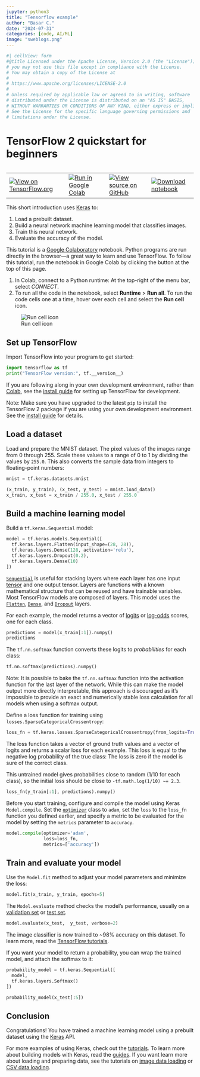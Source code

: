 ```yaml
---
jupyter: python3
title: "Tensorflow example"
author: "Basar C."
date: "2024-07-31"
categories: [code, AI/ML]
image: "sweblogs.png"
---
```




```python
#| cellView: form
#@title Licensed under the Apache License, Version 2.0 (the "License");
# you may not use this file except in compliance with the License.
# You may obtain a copy of the License at
#
# https://www.apache.org/licenses/LICENSE-2.0
#
# Unless required by applicable law or agreed to in writing, software
# distributed under the License is distributed on an "AS IS" BASIS,
# WITHOUT WARRANTIES OR CONDITIONS OF ANY KIND, either express or implied.
# See the License for the specific language governing permissions and
# limitations under the License.
```

# TensorFlow 2 quickstart for beginners

<table class="tfo-notebook-buttons" align="left">
  <td>
    <a target="_blank" href="https://www.tensorflow.org/tutorials/quickstart/beginner"><img src="https://www.tensorflow.org/images/tf_logo_32px.png" />View on TensorFlow.org</a>
  </td>
  <td>
    <a target="_blank" href="https://colab.research.google.com/github/tensorflow/docs/blob/master/site/en/tutorials/quickstart/beginner.ipynb"><img src="https://www.tensorflow.org/images/colab_logo_32px.png" />Run in Google Colab</a>
  </td>
  <td>
    <a target="_blank" href="https://github.com/tensorflow/docs/blob/master/site/en/tutorials/quickstart/beginner.ipynb"><img src="https://www.tensorflow.org/images/GitHub-Mark-32px.png" />View source on GitHub</a>
  </td>
  <td>
    <a href="https://storage.googleapis.com/tensorflow_docs/docs/site/en/tutorials/quickstart/beginner.ipynb"><img src="https://www.tensorflow.org/images/download_logo_32px.png" />Download notebook</a>
  </td>
</table>

This short introduction uses [Keras](https://www.tensorflow.org/guide/keras/overview) to:

1. Load a prebuilt dataset.
1. Build a neural network machine learning model that classifies images.
2. Train this neural network.
3. Evaluate the accuracy of the model.

This tutorial is a [Google Colaboratory](https://colab.research.google.com/notebooks/welcome.ipynb) notebook. Python programs are run directly in the browser—a great way to learn and use TensorFlow. To follow this tutorial, run the notebook in Google Colab by clicking the button at the top of this page.

1. In Colab, connect to a Python runtime: At the top-right of the menu bar, select *CONNECT*.
2. To run all the code in the notebook, select **Runtime** > **Run all**. To run the code cells one at a time, hover over each cell and select the **Run cell** icon.

![Run cell icon](https://github.com/tensorflow/docs/blob/master/site/en/tutorials/quickstart/images/beginner/run_cell_icon.png?raw=1)

## Set up TensorFlow

Import TensorFlow into your program to get started:

```python
import tensorflow as tf
print("TensorFlow version:", tf.__version__)
```

If you are following along in your own development environment, rather than [Colab](https://colab.research.google.com/github/tensorflow/docs/blob/master/site/en/tutorials/quickstart/beginner.ipynb), see the [install guide](https://www.tensorflow.org/install) for setting up TensorFlow for development.

Note: Make sure you have upgraded to the latest `pip` to install the TensorFlow 2 package if you are using your own development environment. See the [install guide](https://www.tensorflow.org/install) for details.

## Load a dataset

Load and prepare the MNIST dataset. The pixel values of the images range from 0 through 255. Scale these values to a range of 0 to 1 by dividing the values by `255.0`. This also converts the sample data from integers to floating-point numbers:

```python
mnist = tf.keras.datasets.mnist

(x_train, y_train), (x_test, y_test) = mnist.load_data()
x_train, x_test = x_train / 255.0, x_test / 255.0
```

## Build a machine learning model

Build a `tf.keras.Sequential` model:

```python
model = tf.keras.models.Sequential([
  tf.keras.layers.Flatten(input_shape=(28, 28)),
  tf.keras.layers.Dense(128, activation='relu'),
  tf.keras.layers.Dropout(0.2),
  tf.keras.layers.Dense(10)
])
```

[`Sequential`](https://www.tensorflow.org/guide/keras/sequential_model) is useful for stacking layers where each layer has one input [tensor](https://www.tensorflow.org/guide/tensor) and one output tensor. Layers are functions with a known mathematical structure that can be reused and have trainable variables. Most TensorFlow models are composed of layers. This model uses the [`Flatten`](https://www.tensorflow.org/api_docs/python/tf/keras/layers/Flatten), [`Dense`](https://www.tensorflow.org/api_docs/python/tf/keras/layers/Dense), and [`Dropout`](https://www.tensorflow.org/api_docs/python/tf/keras/layers/Dropout) layers.

For each example, the model returns a vector of [logits](https://developers.google.com/machine-learning/glossary#logits) or [log-odds](https://developers.google.com/machine-learning/glossary#log-odds) scores, one for each class.

```python
predictions = model(x_train[:1]).numpy()
predictions
```

The `tf.nn.softmax` function converts these logits to *probabilities* for each class:

```python
tf.nn.softmax(predictions).numpy()
```

Note: It is possible to bake the `tf.nn.softmax` function into the activation function for the last layer of the network. While this can make the model output more directly interpretable, this approach is discouraged as it's impossible to provide an exact and numerically stable loss calculation for all models when using a softmax output.

Define a loss function for training using `losses.SparseCategoricalCrossentropy`:

```python
loss_fn = tf.keras.losses.SparseCategoricalCrossentropy(from_logits=True)
```

The loss function takes a vector of ground truth values and a vector of logits and returns a scalar loss for each example. This loss is equal to the negative log probability of the true class: The loss is zero if the model is sure of the correct class.

This untrained model gives probabilities close to random (1/10 for each class), so the initial loss should be close to `-tf.math.log(1/10) ~= 2.3`.

```python
loss_fn(y_train[:1], predictions).numpy()
```

Before you start training, configure and compile the model using Keras `Model.compile`. Set the [`optimizer`](https://www.tensorflow.org/api_docs/python/tf/keras/optimizers) class to `adam`, set the `loss` to the `loss_fn` function you defined earlier, and specify a metric to be evaluated for the model by setting the `metrics` parameter to `accuracy`.

```python
model.compile(optimizer='adam',
              loss=loss_fn,
              metrics=['accuracy'])
```

## Train and evaluate your model

Use the `Model.fit` method to adjust your model parameters and minimize the loss:

```python
model.fit(x_train, y_train, epochs=5)
```

The `Model.evaluate` method checks the model's performance, usually on a [validation set](https://developers.google.com/machine-learning/glossary#validation-set) or [test set](https://developers.google.com/machine-learning/glossary#test-set).

```python
model.evaluate(x_test,  y_test, verbose=2)
```

The image classifier is now trained to ~98% accuracy on this dataset. To learn more, read the [TensorFlow tutorials](https://www.tensorflow.org/tutorials/).

If you want your model to return a probability, you can wrap the trained model, and attach the softmax to it:

```python
probability_model = tf.keras.Sequential([
  model,
  tf.keras.layers.Softmax()
])
```

```python
probability_model(x_test[:5])
```

## Conclusion

Congratulations! You have trained a machine learning model using a prebuilt dataset using the [Keras](https://www.tensorflow.org/guide/keras/overview) API.

For more examples of using Keras, check out the [tutorials](https://www.tensorflow.org/tutorials/keras/). To learn more about building models with Keras, read the [guides](https://www.tensorflow.org/guide/keras). If you want learn more about loading and preparing data, see the tutorials on [image data loading](https://www.tensorflow.org/tutorials/load_data/images) or [CSV data loading](https://www.tensorflow.org/tutorials/load_data/csv).

